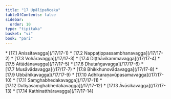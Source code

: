 ```yaml
---
title: "17 Upālipañcaka"
tableOfContents: false
sidebar:
  order: 10
type: "tipitaka"
basket: "vi"
book: "pari"
---
```



<DynamicBreadcrumb />



<TableOfContents book="pari" section="17">
* [17.1 Anissitavagga](/17/17-1)
* [17.2 Nappaṭippassambhanavagga](/17/17-2)
* [17.3 Vohāravagga](/17/17-3)
* [17.4 Diṭṭhāvikammavagga](/17/17-4)
* [17.5 Attādānavagga](/17/17-5)
* [17.6 Dhutaṅgavagga](/17/17-6)
* [17.7 Musāvādavagga](/17/17-7)
* [17.8 Bhikkhunovādavagga](/17/17-8)
* [17.9 Ubbāhikavagga](/17/17-9)
* [17.10 Adhikaraṇavūpasamavagga](/17/17-10)
* [17.11 Saṃghabhedakavagga](/17/17-11)
* [17.12 Dutiyasaṃghabhedakavagga](/17/17-12)
* [17.13 Āvāsikavagga](/17/17-13)
* [17.14 Kathinatthāravagga](/17/17-14)
</TableOfContents>
